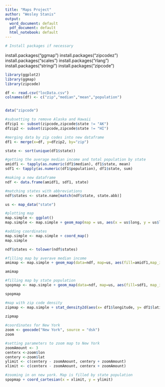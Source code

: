---
title: "Maps Project"
author: "Wesley Stanis"
output:
  word_document: default
  pdf_document: default
  html_notebook: default
---

```{r setup, include=FALSE}
# Install packages if necessary
```



install.packages("ggmap")
install.packages("zipcodez")
install.packages("scales")
install.packages("rlang")
install.packages("stringi")
install.packages("zipcode")



```{r}
library(ggplot2)
library(ggmap)
library(zipcode)

df <- read.csv("locData.csv")
colnames(df) <- c("zip","median","mean","population")


data("zipcode")

```



```{r}
#subsetting to remove Alaska and Hawaii
dfzip1 <- subset(zipcode,zipcode$state != "AK")
dfzip2 <- subset(zipcode,zipcode$state != "HI")

```



```{r}
#merging data by zip codes into new dataframe
df1 <- merge(x=df, y=dfzip2, by="zip")
```



```{r}
state <- sort(unique(df1$state))
```



```{r}
#getting the average median income and total population by state
amidf1 <- tapply(as.numeric(df1$median), df1$state, mean)
sdf1 <- tapply(as.numeric(df1$population), df1$state, sum)
```




```{r}
#making a new dataframe
ndf <- data.frame(amidf1, sdf1, state)
```




```{r}
#matching states with abbreviations
ndf$states <- state.name[match(ndf$state, state.abb)]
```

```{r}
us <- map_data("state")
```

```{r}
#plotting map
map.simple <- ggplot() 
map.simple <- map.simple + geom_map(map = us, aes(x = us$long, y = us$lat, map_id=us$region))
```




```{r}
#adding coordinates
map.simple <- map.simple + coord_map()
map.simple
```

```{r}
ndf$states <- tolower(ndf$states)

```




```{r}
#filling map by averave median income
amimap <- map.simple + geom_map(data=ndf, map=us, aes(fill=amidf1,map_id=states, col=amidf1))

amimap

```


```{r}
#filling map by state population
spopmap <- map.simple + geom_map(data=ndf, map=us, aes(fill=sdf1, map_id=states, col=sdf1))

spopmap

```



```{r}
#map with zip code density
zipmap <- map.simple + stat_density2d(aes(x= df1$longitude, y= df1$latitude), data = df1) + scale_fill_gradient(low="white", high="black")
                                      
zipmap

```










```{r}
#coordinates for New York
zoom <- geocode("New York", source = "dsk")
zoom
```
```{r}
#setting parameters to zoom map to New York
zoomAmount <- 3
centerx <-zoom$lon
centery <-zoom$lat
ylimit <- c(centery - zoomAmount, centery + zoomAmount)
xlimit <- c(centerx - zoomAmount, centerx + zoomAmount)
```

```{r}
#zooming in on new york. Map is filled by state population
spopmap + coord_cartesian(x = xlimit, y = ylimit)
```








